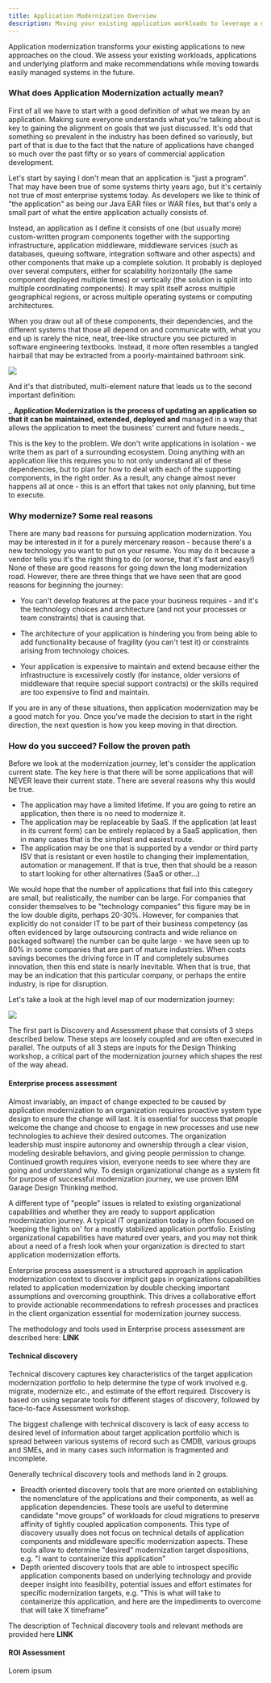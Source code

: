 ```yaml
---
title: Application Modernization Overview
description: Moving your existing application workloads to leverage a modern cloud platform
---  
```


Application modernization transforms your existing applications to new approaches on the cloud. We assess your existing workloads, applications and underlying platform and make recommendations while moving towards easily managed systems in the future.

### What does Application Modernization actually mean?

First of all we have to start with a good definition of what we mean by an application. Making sure everyone understands what you&#39;re talking about is key to gaining the alignment on goals that we just discussed. It&#39;s odd that something so prevalent in the industry has been defined so variously, but part of that is due to the fact that the nature of applications have changed so much over the past fifty or so years of commercial application development.

Let&#39;s start by saying I don&#39;t mean that an application is &quot;just a program&quot;. That may have been true of some systems thirty years ago, but it&#39;s certainly not true of most enterprise systems today. As developers we like to think of &quot;the application&quot; as being our Java EAR files or WAR files, but that&#39;s only a small part of what the entire application actually consists of.

Instead, an application as I define it consists of one (but usually more) custom-written program components together with the supporting infrastructure, application middleware, middleware services (such as databases, queuing software, integration software and other aspects) and other components that make up a complete solution. It probably is deployed over several computers, either for scalability horizontally (the same component deployed multiple times) or vertically (the solution is split into multiple coordinating components). It may split itself across multiple geographical regions, or across multiple operating systems or computing architectures.

When you draw out all of these components, their dependencies, and the different systems that those all depend on and communicate with, what you end up is rarely the nice, neat, tree-like structure you see pictured in software engineering textbooks. Instead, it more often resembles a tangled hairball that may be extracted from a poorly-maintained bathroom sink.

![](images/application.png)

And it&#39;s that distributed, multi-element nature that leads us to the second important definition:

_ **Application Modernization** __is the process of updating an application so that it can be maintained, extended, deployed and__ managed in a way that allows the application to meet the business&#39; current and future needs._

This is the key to the problem. We don&#39;t write applications in isolation - we write them as part of a surrounding ecosystem. Doing anything with an application like this requires you to not only understand all of these dependencies, but to plan for how to deal with each of the supporting components, in the right order. As a result, any change almost never happens all at once - this is an effort that takes not only planning, but time to execute.

### Why modernize? Some real reasons

There are many bad reasons for pursuing application modernization. You may be interested in it for a purely mercenary reason - because there&#39;s a new technology you want to put on your resume. You may do it because a vendor tells you it&#39;s the right thing to do (or worse, that it&#39;s fast and easy!) None of these are good reasons for going down the long modernization road. However, there are three things that we have seen that are good reasons for beginning the journey:

- You can&#39;t develop features at the pace your business requires - and it&#39;s the technology choices and architecture (and not your processes or team constraints) that is causing that.

- The architecture of your application is hindering you from being able to add functionality because of fragility (you can&#39;t test it) or constraints arising from technology choices.

- Your application is expensive to maintain and extend because either the infrastructure is excessively costly (for instance, older versions of middleware that require special support contracts) or the skills required are too expensive to find and maintain.

If you are in any of these situations, then application modernization may be a good match for you. Once you&#39;ve made the decision to start in the right direction, the next question is how you keep moving in that direction.

### How do you succeed? Follow the proven path

Before we look at the modernization journey, let&#39;s consider the application current state. The key here is that there will be some applications that will NEVER leave their current state. There are several reasons why this would be true.

- The application may have a limited lifetime. If you are going to retire an application, then there is no need to modernize it.
- The application may be replaceable by SaaS. If the application (at least in its current form) can be entirely replaced by a SaaS application, then in many cases that is the simplest and easiest route.
- The application may be one that is supported by a vendor or third party ISV that is resistant or even hostile to changing their implementation, automation or management. If that is true, then that should be a reason to start looking for other alternatives (SaaS or other…)

We would hope that the number of applications that fall into this category are small, but realistically, the number can be large. For companies that consider themselves to be &quot;technology companies&quot; this figure may be in the low double digits, perhaps 20-30%. However, for companies that explicitly do not consider IT to be part of their business competency (as often evidenced by large outsourcing contracts and wide reliance on packaged software) the number can be quite large - we have seen up to 80% in some companies that are part of mature industries. When costs savings becomes the driving force in IT and completely subsumes innovation, then this end state is nearly inevitable. When that is true, that may be an indication that this particular company, or perhaps the entire industry, is ripe for disruption.

Let&#39;s take a look at the high level map of our modernization journey:

![](images/journey.png)

The first part is Discovery and Assessment phase that consists of 3 steps described below. These steps are loosely coupled and are often executed in parallel. The outputs of all 3 steps are inputs for the Design Thinking workshop, a critical part of the modernization journey which shapes the rest of the way ahead.

#### Enterprise process assessment

Almost invariably, an impact of change expected to be caused by application modernization to an organization requires proactive system type design to ensure the change will last. It is essential for success that people welcome the change and choose to engage in new processes and use new technologies to achieve their desired outcomes. The organization leadership must inspire autonomy and ownership through a clear vision, modeling desirable behaviors, and giving people permission to change. Continued growth requires vision, everyone needs to see where they are going and understand why. To design organizational change as a system fit for purpose of successful modernization journey, we use proven IBM Garage Design Thinking method.

A different type of &quot;people&quot; issues is related to existing organizational capabilities and whether they are ready to support application modernization journey. A typical IT organization today is often focused on &#39;keeping the lights on&#39; for a mostly stabilized application portfolio. Existing organizational capabilities have matured over years, and you may not think about a need of a fresh look when your organization is directed to start application modernization efforts.

Enterprise process assessment is a structured approach in application modernization context to discover implicit gaps in organizations capabilities related to application modernization by double checking important assumptions and overcoming groupthink. This drives a collaborative effort to provide actionable recommendations to refresh processes and practices in the client organization essential for modernization journey success.

The methodology and tools used in Enterprise process assessment are described here: **LINK**

#### Technical discovery

Technical discovery captures key characteristics of the target application modernization portfolio to help determine the type of work involved e.g. migrate, modernize etc., and estimate of the effort required. Discovery is based on using separate tools for different stages of discovery, followed by face-to-face Assessment workshop.

The biggest challenge with technical discovery is lack of easy access to desired level of information about target application portfolio which is spread between various systems of record such as CMDB, various groups and SMEs, and in many cases such information is fragmented and incomplete.

Generally technical discovery tools and methods land in 2 groups.

- Breadth oriented discovery tools that are more oriented on establishing the nomenclature of the applications and their components, as well as application dependencies. These tools are useful to determine candidate &quot;move groups&quot; of workloads for cloud migrations to preserve affinity of tightly coupled application components. This type of discovery usually does not focus on technical details of application components and middleware specific modernization aspects. These tools allow to determine &quot;desired&quot; modernization target dispositions, e.g. &quot;I want to containerize this application&quot;
- Depth oriented discovery tools that are able to introspect specific application components based on underlying technology and provide deeper insight into feasibility, potential issues and effort estimates for specific modernization targets, e.g. &quot;This is what will take to containerize this application, and here are the impediments to overcome that will take X timeframe&quot;

The description of Technical discovery tools and relevant methods are provided here **LINK**

#### ROI Assessment
Lorem ipsum